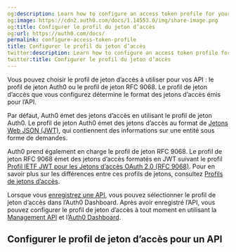 ```yaml
---
og:description: Learn how to configure an access token profile for your API.
og:image: https://cdn2.auth0.com/docs/1.14553.0/img/share-image.png
og:title: Configurer le profil du jeton d’accès
og:url: https://auth0.com/docs/
permalink: configure-access-token-profile
title: Configurer le profil du jeton d’accès
twitter:description: Learn how to configure an access token profile for your API.
twitter:title: Configurer le profil du jeton d’accès
---
```


Vous pouvez choisir le profil de jeton d’accès à utiliser pour vos API : le profil de jeton Auth0 ou le profil de jeton RFC 9068. Le profil de jeton d’accès que vous configurez détermine le format des jetons d’accès émis pour l’API.

Par défaut, Auth0 émet des jetons d’accès en utilisant le profil de jeton Auth0. Le profil de jeton Auth0 émet des jetons d’accès au format de [Jetons Web JSON (JWT)](/security/tokens/json-web-tokens), qui contiennent des informations sur une entité sous forme de demandes.

Auth0 prend également en charge le profil de jeton RFC 9068. Le profil de jeton RFC 9068 émet des jetons d’accès formatés en JWT suivant le profil [Profil IETF JWT pour les Jetons d’accès OAuth 2.0 (RFC 9068)](https://datatracker.ietf.org/doc/html/rfc9068). Pour en savoir plus sur les différences entre ces profils de jetons, consultez [Profils de jetons d’accès](/access-token-profiles).

Lorsque vous [enregistrez une API](/get-started/set-up-apis), vous pouvez sélectionner le profil de jeton d’accès dans l’Auth0 Dashboard. Après avoir enregistré l’API, vous pouvez configurer le profil de jeton d’accès à tout moment en utilisant la [Management API](https://auth0.com/docs/api/management/v2) et l’[Auth0 Dashboard](https://manage.auth0.com/).

## Configurer le profil de jeton d’accès pour un API